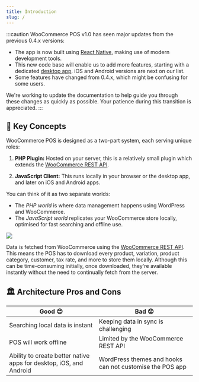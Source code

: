 ```yaml
---
title: Introduction
slug: /
---
```


:::caution
WooCommerce POS v1.0 has seen major updates from the previous 0.4.x versions:

- The app is now built using [React Native](https://reactnative.dev/), making use of modern development tools.
- This new code base will enable us to add more features, starting with a dedicated [desktop app](https://github.com/wcpos/electron/releases). iOS and Android versions are next on our list.
- Some features have changed from 0.4.x, which might be confusing for some users.

We're working to update the documentation to help guide you through these changes as quickly as possible. Your patience during this transition is appreciated.
:::

## 🔑 Key Concepts

WooCommerce POS is designed as a two-part system, each serving unique roles:

1. **PHP Plugin:** Hosted on your server, this is a relatively small plugin which extends the [WooCommerce REST API](https://woocommerce.github.io/woocommerce-rest-api-docs/).

2. **JavaScript Client:** This runs locally in your browser or the desktop app, and later on iOS and Android apps.

You can think of it as two separate worlds:

- The _PHP world_ is where data management happens using WordPress and WooCommerce.
- The _JavaScript world_ replicates your WooCommerce store locally, optimised for fast searching and offline use.

![](/img/php-js-worlds.png)

Data is fetched from WooCommerce using the [WooCommerce REST API](https://woocommerce.github.io/woocommerce-rest-api-docs/). This means the POS has to download every product, variation, product category, customer, tax rate, and more to store them locally.
Although this can be time-consuming initially, once downloaded, they're available instantly without the need to continually fetch from the server.

## 🏛️ Architecture Pros and Cons

| Good 😊                                                            | Bad 😟                                                   |
| ------------------------------------------------------------------ | -------------------------------------------------------- |
| Searching local data is instant                                    | Keeping data in sync is challenging                      |
| POS will work offline                                              | Limited by the WooCommerce REST API                      |
| Ability to create better native apps for desktop, iOS, and Android | WordPress themes and hooks can not customise the POS app |
